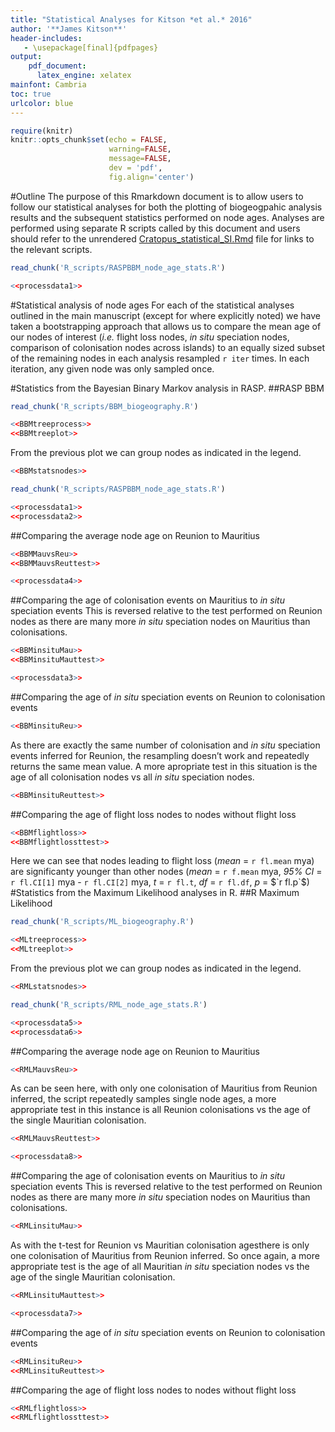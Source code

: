 ```yaml
---
title: "Statistical Analyses for Kitson *et al.* 2016"
author: '**James Kitson**'
header-includes:
   - \usepackage[final]{pdfpages}
output: 
    pdf_document:
      latex_engine: xelatex
mainfont: Cambria
toc: true
urlcolor: blue
---
```


```r
require(knitr)
knitr::opts_chunk$set(echo = FALSE,
                      warning=FALSE,
                      message=FALSE,
                      dev = 'pdf',
                      fig.align='center')
```

#Outline
The purpose of this Rmarkdown document is to allow users to follow our statistical analyses for both the plotting of biogeogpahic analysis results and the subsequent statistics performed on node ages. Analyses are performed using separate R scripts called by this document and users should refer to the unrendered [Cratopus_statistical_SI.Rmd](https://github.com/James-Kitson/Biogeography/blob/master/Cratopus_statistical_SI.Rmd) file for links to the relevant scripts.

```r
read_chunk('R_scripts/RASPBBM_node_age_stats.R')
```
```r
<<processdata1>>
```
#Statistical analysis of node ages
For each of the statistical analyses outlined in the main manuscript (except for where explicitly noted) we have taken a bootstrapping approach that allows us to compare the mean age of our nodes of interest (*i.e.* flight loss nodes, *in situ* speciation nodes, comparison of colonisation nodes across islands) to an equally sized subset of the remaining nodes in each analysis resampled `r iter` times. In each iteration, any given node was only sampled once.
\newpage

#Statistics from the Bayesian Binary Markov analysis in RASP.
##RASP BBM
```r
read_chunk('R_scripts/BBM_biogeography.R')
```
```r
<<BBMtreeprocess>>
<<BBMtreeplot>>
```
\newpage
From the previous plot we can group nodes as indicated in the legend.
```r
<<BBMstatsnodes>>
```

\newpage
```r
read_chunk('R_scripts/RASPBBM_node_age_stats.R')
```
```r
<<processdata1>>
<<processdata2>>
```
##Comparing the average node age on Reunion to Mauritius
```r
<<BBMMauvsReu>>
<<BBMMauvsReuttest>>
```
\newpage
```r
<<processdata4>>
```
##Comparing the age of colonisation events on Mauritius to *in situ* speciation events
This is reversed relative to the test performed on Reunion nodes as there are many more *in situ* speciation nodes on Mauritius than colonisations.

```r
<<BBMinsituMau>>
<<BBMinsituMauttest>>
```
\newpage
```r
<<processdata3>>
```
##Comparing the age of *in situ* speciation events on Reunion to colonisation events
```r
<<BBMinsituReu>>
```
As there are exactly the same number of colonisation and *in situ* speciation events inferred for Reunion, the resampling doesn't work and repeatedly returns the same mean value. A more apropriate test in this situation is the age of all colonisation nodes vs all *in situ* speciation nodes.
```r
<<BBMinsituReuttest>>
```
\newpage

##Comparing the age of flight loss nodes to nodes without flight loss

```r
<<BBMflightloss>>
<<BBMflightlossttest>>
```

Here we can see that nodes leading to flight loss (*mean* = `r fl.mean` mya) are significanty younger than other nodes (*mean* = `r f.mean` mya, *95% CI* = `r fl.CI[1]` mya - `r fl.CI[2]` mya, *t* = `r fl.t`, *df* = `r fl.df`, *p* = $`r fl.p`$)
\newpage
#Statistics from the Maximum Likelihood analyses in R.
##R Maximum Likelihood
```r
read_chunk('R_scripts/ML_biogeography.R')
```
```r
<<MLtreeprocess>>
<<MLtreeplot>>
```
\newpage
From the previous plot we can group nodes as indicated in the legend.
```r
<<RMLstatsnodes>>
```

\newpage
```r
read_chunk('R_scripts/RML_node_age_stats.R')
```
```r
<<processdata5>>
<<processdata6>>
```
##Comparing the average node age on Reunion to Mauritius
```r
<<RMLMauvsReu>>
```
As can be seen here, with only one colonisation of Mauritius from Reunion inferred, the script repeatedly samples single node ages, a more appropriate test in this instance is all Reunion colonisations vs the age of the single Mauritian colonisation.
```r

<<RMLMauvsReuttest>>
```
\newpage
```r
<<processdata8>>
```
##Comparing the age of colonisation events on Mauritius to *in situ* speciation events
This is reversed relative to the test performed on Reunion nodes as there are many more *in situ* speciation nodes on Mauritius than colonisations.
```r
<<RMLinsituMau>>
```
As with the t-test for Reunion vs Mauritian colonisation agesthere is only one colonisation of Mauritius from Reunion inferred. So once again, a more appropriate test is the age of all Mauritian *in situ* speciation nodes vs the age of the single Mauritian colonisation.
```r
<<RMLinsituMauttest>>
```
\newpage  
```r
<<processdata7>>
```
##Comparing the age of *in situ* speciation events on Reunion to colonisation events
```r
<<RMLinsituReu>>
<<RMLinsituReuttest>>
```
\newpage
##Comparing the age of flight loss nodes to nodes without flight loss
```r
<<RMLflightloss>>
<<RMLflightlossttest>>
```